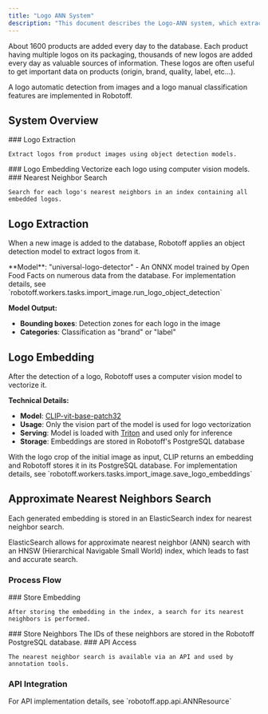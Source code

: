 ```yaml
---
title: "Logo ANN System"
description: "This document describes the Logo-ANN system, which extracts, vectorizes, and searches for nearest neighbors of logos in product images. It covers logo extraction using object detection, embedding with CLIP, and approximate nearest neighbors search using Elasticsearch."
---
```



<Callout type="info">
  About 1600 products are added every day to the database. Each product having
  multiple logos on its packaging, thousands of new logos are added every day as
  valuable sources of information. These logos are often useful to get important
  data on products (origin, brand, quality, label, etc...).
</Callout>

A logo automatic detection from images and a logo manual classification features are implemented in Robotoff.

## System Overview

<Steps>
  <Step>
    ### Logo Extraction
    
    Extract logos from product images using object detection models.
  </Step>

<Step>
  ### Logo Embedding Vectorize each logo using computer vision models.
</Step>

  <Step>
    ### Nearest Neighbor Search
    
    Search for each logo's nearest neighbors in an index containing all embedded logos.
  </Step>
</Steps>

## Logo Extraction

When a new image is added to the database, Robotoff applies an object detection model to extract logos from it.

<Callout type="info">
  **Model**: "universal-logo-detector" - An ONNX model trained by Open Food
  Facts on numerous data from the database. For implementation details, see
  `robotoff.workers.tasks.import_image.run_logo_object_detection`
</Callout>

**Model Output:**

- **Bounding boxes**: Detection zones for each logo in the image
- **Categories**: Classification as "brand" or "label"

<Card
  title="Model Information"
  href="https://github.com/openfoodfacts/robotoff-models/releases"
  description="Learn more about the universal-logo-detector model in the robotoff-models release"
/>

## Logo Embedding

After the detection of a logo, Robotoff uses a computer vision model to vectorize it.

<Cards>
  <Card
    title="CLIP Model"
    href="https://huggingface.co/docs/transformers/model_doc/clip"
    description="CLIP-vit-base-patch32 model developed and trained by OpenAI"
  />
  <Card
    title="Embedding Benchmark"
    href="/docs/Robotoff/research/logo-detection/embedding-benchmark"
    description="Benchmark results that led to choosing CLIP-vit-base-patch32"
  />
</Cards>

**Technical Details:**

- **Model**: [CLIP-vit-base-patch32](https://huggingface.co/docs/transformers/model_doc/clip)
- **Usage**: Only the vision part of the model is used for logo vectorization
- **Serving**: Model is loaded with [Triton](https://developer.nvidia.com/nvidia-triton-inference-server) and used only for inference
- **Storage**: Embeddings are stored in Robotoff's PostgreSQL database

<Callout type="info">
  With the logo crop of the initial image as input, CLIP returns an embedding
  and Robotoff stores it in its PostgreSQL database. For implementation details,
  see `robotoff.workers.tasks.import_image.save_logo_embeddings`
</Callout>

## Approximate Nearest Neighbors Search

Each generated embedding is stored in an ElasticSearch index for nearest neighbor search.

<Callout type="info">
  ElasticSearch allows for approximate nearest neighbor (ANN) search with an
  HNSW (Hierarchical Navigable Small World) index, which leads to fast and
  accurate search.
</Callout>

<Card
  title="ANN Benchmark"
  href="/docs/Robotoff/research/logo-detection/ann-benchmark"
  description="Performance benchmarks for the ANN search implementation"
/>

### Process Flow

<Steps>
  <Step>
    ### Store Embedding
    
    After storing the embedding in the index, a search for its nearest neighbors is performed.
  </Step>

<Step>
  ### Store Neighbors The IDs of these neighbors are stored in the Robotoff
  PostgreSQL database.
</Step>

  <Step>
    ### API Access
    
    The nearest neighbor search is available via an API and used by annotation tools.
  </Step>
</Steps>

### API Integration

<Cards>
  <Card
    title="Search API"
    href="https://robotoff.openfoodfacts.org/api/v1/ann/search/185171?count=50"
    description="Nearest neighbor search API endpoint"
  />
  <Card
    title="Hunger Games"
    href="https://hunger.openfoodfacts.org/"
    description="Annotation game that uses the ANN search API"
  />
</Cards>

<Callout type="info">
  For API implementation details, see `robotoff.app.api.ANNResource`
</Callout>
